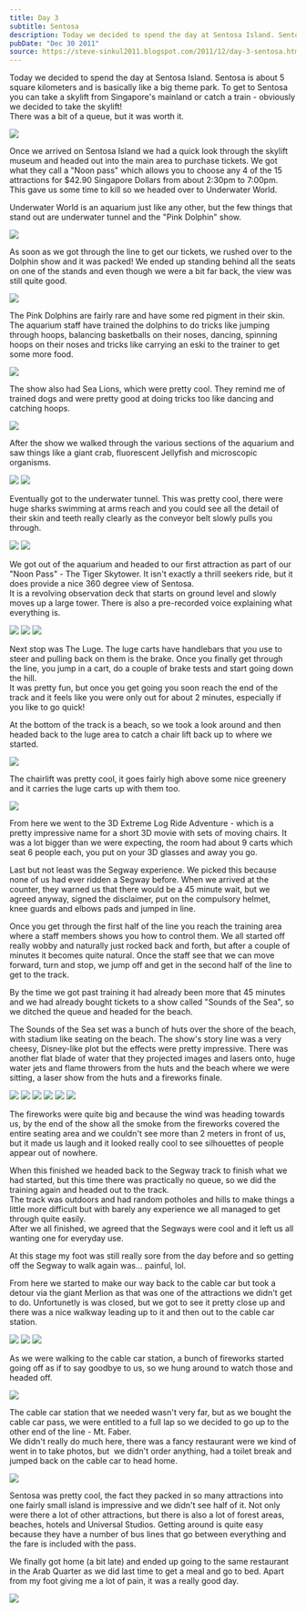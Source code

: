 ```yaml
---
title: Day 3
subtitle: Sentosa
description: Today we decided to spend the day at Sentosa Island. Sentosa is about 5 square kilometers and is basically like a big theme park. To get to ...
pubDate: "Dec 30 2011"
source: https://steve-sinkul2011.blogspot.com/2011/12/day-3-sentosa.html
---
```



Today we decided to spend the day at Sentosa Island. Sentosa is about 5 square kilometers and is basically like a big theme park. To get to Sentosa you can take a skylift from Singapore's mainland or catch a train - obviously we decided to take the skylift!  
There was a bit of a queue, but it was worth it.

<Img
  originalAspectRatio
  src="2011-singapore-kuala-lumpur/rmqcovzbav8metop9ouc.jpg"
/>

Once we arrived on Sentosa Island we had a quick look through the skylift museum and headed out into the main area to purchase tickets. We got what they call a "Noon pass" which allows you to choose any 4 of the 15 attractions for $42.90 Singapore Dollars from about 2:30pm to 7:00pm.  
This gave us some time to kill so we headed over to Underwater World.

Underwater World is an aquarium just like any other, but the few things that stand out are underwater tunnel and the "Pink Dolphin" show.

<Img
  originalAspectRatio
  src="2011-singapore-kuala-lumpur/cx0r5snjpezqz2pfz0fk.jpg"
/>

As soon as we got through the line to get our tickets, we rushed over to the Dolphin show and it was packed! We ended up standing behind all the seats on one of the stands and even though we were a bit far back, the view was still quite good.

<Img
  originalAspectRatio
  src="2011-singapore-kuala-lumpur/yz6nw0hbifoedtycynyq.jpg"
/>

The Pink Dolphins are fairly rare and have some red pigment in their skin.  
The aquarium staff have trained the dolphins to do tricks like jumping through hoops, balancing basketballs on their noses, dancing, spinning hoops on their noses and tricks like carrying an eski to the trainer to get some more food.

<Img src="2011-singapore-kuala-lumpur/xsxq0asfuj6jkzewylk9.jpg" />

The show also had Sea Lions, which were pretty cool. They remind me of trained dogs and were pretty good at doing tricks too like dancing and catching hoops.

<Img src="2011-singapore-kuala-lumpur/q4pcizxr8mtvmvhvgi48.jpg" />

After the show we walked through the various sections of the aquarium and saw things like a giant crab, fluorescent Jellyfish and microscopic organisms.

<Grid>
  <Img src="2011-singapore-kuala-lumpur/dffvsmgxcbwsachotgyj.jpg" />
  <Img src="2011-singapore-kuala-lumpur/hfwmhwybfz3h94vrtxf2.jpg" />
</Grid>

Eventually got to the underwater tunnel. This was pretty cool, there were huge sharks swimming at arms reach and you could see all the detail of their skin and teeth really clearly as the conveyor belt slowly pulls you through.

<Grid>
  <Img src="2011-singapore-kuala-lumpur/mip6fistbgmx2ymdcrqw.jpg" />
  <Img src="2011-singapore-kuala-lumpur/ldbqbglilcodv1lh2gqb.jpg" />
</Grid>

We got out of the aquarium and headed to our first attraction as part of our "Noon Pass" - The Tiger Skytower. It isn't exactly a thrill seekers ride, but it does provide a nice 360 degree view of Sentosa.  
It is a revolving observation deck that starts on ground level and slowly moves up a large tower. There is also a pre-recorded voice explaining what everything is.

<Grid>
  <Img src="2011-singapore-kuala-lumpur/zln3bvek7k5m1bjrrpd8.jpg" />
  <Img src="2011-singapore-kuala-lumpur/uh0h0a7ywrpmek07pwal.jpg" />
  <Img src="2011-singapore-kuala-lumpur/pclurunbchmob0t8w32y.jpg" />
</Grid>

Next stop was The Luge. The luge carts have handlebars that you use to steer and pulling back on them is the brake. Once you finally get through the line, you jump in a cart, do a couple of brake tests and start going down the hill.  
It was pretty fun, but once you get going you soon reach the end of the track and it feels like you were only out for about 2 minutes, especially if you like to go quick!

At the bottom of the track is a beach, so we took a look around and then headed back to the luge area to catch a chair lift back up to where we started.

<Img
  originalAspectRatio
  src="2011-singapore-kuala-lumpur/lxop8ju1le8qplcblhwi.jpg"
/>

The chairlift was pretty cool, it goes fairly high above some nice greenery and it carries the luge carts up with them too.

<Img src="2011-singapore-kuala-lumpur/bhhanoajferqsj8yette.jpg" />

From here we went to the 3D Extreme Log Ride Adventure - which is a pretty impressive name for a short 3D movie with sets of moving chairs. It was a lot bigger than we were expecting, the room had about 9 carts which seat 6 people each, you put on your 3D glasses and away you go.

Last but not least was the Segway experience. We picked this because none of us had ever ridden a Segway before. When we arrived at the counter, they warned us that there would be a 45 minute wait, but we agreed anyway, signed the disclaimer, put on the compulsory helmet, knee guards and elbows pads and jumped in line.

Once you get through the first half of the line you reach the training area where a staff members shows you how to control them. We all started off really wobby and naturally just rocked back and forth, but after a couple of minutes it becomes quite natural. Once the staff see that we can move forward, turn and stop, we jump off and get in the second half of the line to get to the track.

By the time we got past training it had already been more that 45 minutes and we had already bought tickets to a show called "Sounds of the Sea", so we ditched the queue and headed for the beach.

The Sounds of the Sea set was a bunch of huts over the shore of the beach, with stadium like seating on the beach. The show's story line was a very cheesy, Disney-like plot but the effects were pretty impressive. There was another flat blade of water that they projected images and lasers onto, huge water jets and flame throwers from the huts and the beach where we were sitting, a laser show from the huts and a fireworks finale.

<Grid>
  <Img src="2011-singapore-kuala-lumpur/nk3rtvi5tlvez7gobxh9.jpg" />
  <Img src="2011-singapore-kuala-lumpur/exiy3icvtekgzp5cnt4r.jpg" />
  <Img src="2011-singapore-kuala-lumpur/tjhup7j55xa0dtft5zrf.jpg" />
  <Img src="2011-singapore-kuala-lumpur/hsmh5d290xskur8uqgnp.jpg" />
  <Img src="2011-singapore-kuala-lumpur/yaokioidefdshd7rpx0a.jpg" />
  <Img src="2011-singapore-kuala-lumpur/x0wqprdvczxvob7dehbf.jpg" />
</Grid>

The fireworks were quite big and because the wind was heading towards us, by the end of the show all the smoke from the fireworks covered the entire seating area and we couldn't see more than 2 meters in front of us, but it made us laugh and it looked really cool to see silhouettes of people appear out of nowhere.

When this finished we headed back to the Segway track to finish what we had started, but this time there was practically no queue, so we did the training again and headed out to the track.  
The track was outdoors and had random potholes and hills to make things a little more difficult but with barely any experience we all managed to get through quite easily.  
After we all finished, we agreed that the Segways were cool and it left us all wanting one for everyday use.

At this stage my foot was still really sore from the day before and so getting off the Segway to walk again was... painful, lol.

From here we started to make our way back to the cable car but took a detour via the giant Merlion as that was one of the attractions we didn't get to do. Unfortunetly is was closed, but we got to see it pretty close up and there was a nice walkway leading up to it and then out to the cable car station.

<Grid>
  <Img src="2011-singapore-kuala-lumpur/okrsktg4baybaminbubb.jpg" />
  <Img src="2011-singapore-kuala-lumpur/t6neft90nebxy5cvhvmw.jpg" />
  <Img src="2011-singapore-kuala-lumpur/urbbrkmm2zodphoav4yh.jpg" />
</Grid>

As we were walking to the cable car station, a bunch of fireworks started going off as if to say goodbye to us, so we hung around to watch those and headed off.

<Img src="2011-singapore-kuala-lumpur/wxdinayx454wceyo6svr.jpg" />

The cable car station that we needed wasn't very far, but as we bought the cable car pass, we were entitled to a full lap so we decided to go up to the other end of the line - Mt. Faber.  
We didn't really do much here, there was a fancy restaurant were we kind of went in to take photos, but  we didn't order anything, had a toilet break and jumped back on the cable car to head home.

<Img
  originalAspectRatio
  src="2011-singapore-kuala-lumpur/wortzexnd2irofa7otau.jpg"
/>

Sentosa was pretty cool, the fact they packed in so many attractions into one fairly small island is impressive and we didn't see half of it. Not only were there a lot of other attractions, but there is also a lot of forest areas, beaches, hotels and Universal Studios. Getting around is quite easy because they have a number of bus lines that go between everything and the fare is included with the pass.

We finally got home (a bit late) and ended up going to the same restaurant in the Arab Quarter as we did last time to get a meal and go to bed. Apart from my foot giving me a lot of pain, it was a really good day.

<Img
  originalAspectRatio
  src="2011-singapore-kuala-lumpur/mxascrjtczogwaulksxq.jpg"
/>

